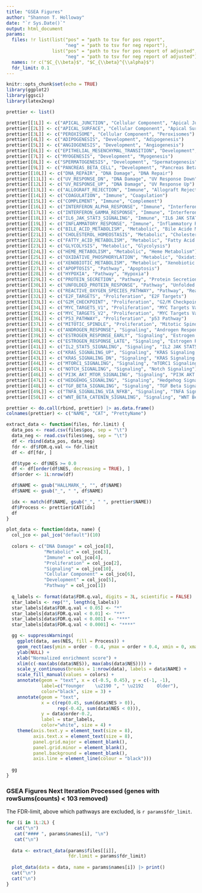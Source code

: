 ```yaml
---
title: "GSEA Figures"
author: "Shannon T. Holloway"
date: "`r Sys.Date()`"
output: html_document
params:
  files: !r list(list("pos" = "path to tsv for pos report",
                      "neg" = "path to tsv for neg report"),
                 list("pos" = "path to tsv for pos report of adjusted",
                      "neg" = "path to tsv for neg report of adjusted"))
  names: !r c("$C_{\\beta}$", "$C_{\\beta}^{\\alpha}$")
  fdr_limit: 0.1
---
```


```r
knitr::opts_chunk$set(echo = TRUE)
library(ggplot2)
library(ggsci)
library(latex2exp)
```

```r
prettier <- list()

prettier[[1L]] <- c("APICAL_JUNCTION", "Cellular Component", "Apical Junction")
prettier[[2L]] <- c("APICAL_SURFACE", "Cellular Component", "Apical Surface")
prettier[[3L]] <- c("PEROXISOME", "Cellular Component", "Peroxisomes")
prettier[[4L]] <- c("ADIPOGENESIS", "Development", "Adipogenesis")
prettier[[5L]] <- c("ANGIOGENESIS", "Development", "Angiogenesis")
prettier[[6L]] <- c("EPITHELIAL_MESENCHYMAL_TRANSITION", "Development", "Epithelial Mesenchymal Transition")
prettier[[7L]] <- c("MYOGENESIS", "Development", "Myogenesis")
prettier[[8L]] <- c("SPERMATOGENESIS", "Development", "Spermatogenesis")
prettier[[9L]] <- c("PANCREAS_BETA_CELL", "Development", "Pancreas Beta Cell")
prettier[[10L]] <- c("DNA_REPAIR", "DNA Damage", "DNA Repair")
prettier[[11L]] <- c("UV_RESPONSE_DN", "DNA Damage", "UV Response Down")
prettier[[12L]] <- c("UV_RESPONSE_UP", "DNA Damage", "UV Response Up")
prettier[[13L]] <- c("ALLOGRAFT_REJECTION", "Immune", "Allograft Rejection")
prettier[[14L]] <- c("COAGULATION", "Immune", "Coagulation")
prettier[[15L]] <- c("COMPLEMENT", "Immune", "Complement")
prettier[[16L]] <- c("INTERFERON_ALPHA_RESPONSE", "Immune", "Interferon Alpha Response")
prettier[[17L]] <- c("INTERFERON_GAMMA_RESPONSE", "Immune", "Interferon Gamma Response")
prettier[[18L]] <- c("IL6_JAK_STAT3_SIGNALING", "Immune", "IL6 JAK STAT3 signaling")
prettier[[19L]] <- c("INFLAMMATORY_RESPONSE", "Immune", "Inflammatory Response")
prettier[[20L]] <- c("BILE_ACID_METABOLISM", "Metabolic", "Bile Acide Metabolism")
prettier[[21L]] <- c("CHOLESTEROL_HOMEOSTASIS", "Metabolic", "Cholesterol Homeostasis")
prettier[[22L]] <- c("FATTY_ACID_METABOLISM", "Metabolic", "Fatty Acid Metabolism")
prettier[[23L]] <- c("GLYCOLYSIS", "Metabolic", "Glycolysis")
prettier[[24L]] <- c("HEME_METABOLISM", "Metabolic", "Heme Metabolism")
prettier[[25L]] <- c("OXIDATIVE_PHOSPHORYLATION", "Metabolic", "Oxidative Phosphorylation")
prettier[[26L]] <- c("XENOBIOTIC_METABOLISM", "Metabolic", "Xenobiotic Metabolism")
prettier[[27L]] <- c("APOPTOSIS", "Pathway", "Apoptosis")
prettier[[28L]] <- c("HYPOXIA", "Pathway", "Hypoxia")
prettier[[29L]] <- c("PROTEIN_SECRETION", "Pathway", "Protein Secretion")
prettier[[30L]] <- c("UNFOLDED_PROTEIN_RESPONSE", "Pathway", "Unfolded Protein Response")
prettier[[31L]] <- c("REACTIVE_OXYGEN_SPECIES_PATHWAY", "Pathway", "Reactive Oxygen Species Pathway")
prettier[[32L]] <- c("E2F_TARGETS", "Proliferation", "E2F Targets")
prettier[[33L]] <- c("G2M_CHECKPOINT", "Proliferation", "G2/M Checkpoint")
prettier[[34L]] <- c("MYC_TARGETS_V1", "Proliferation", "MYC Targets Variant 1")
prettier[[35L]] <- c("MYC_TARGETS_V2", "Proliferation", "MYC Targets Variant 2")
prettier[[36L]] <- c("P53_PATHWAY", "Proliferation", "p53 Pathway")
prettier[[37L]] <- c("MITOTIC_SPINDLE", "Proliferation", "Mitotic Spindle")
prettier[[38L]] <- c("ANDROGEN_RESPONSE", "Signaling", "Androgen Response")
prettier[[39L]] <- c("ESTROGEN_RESPONSE_EARLY", "Signaling", "Estrogen Response Early")
prettier[[40L]] <- c("ESTROGEN_RESPONSE_LATE", "Signaling", "Estrogen Response Late")
prettier[[41L]] <- c("IL2_STAT5_SIGNALING", "Signaling", "IL2 JAK STAT5 Signaling")
prettier[[42L]] <- c("KRAS_SIGNALING_UP", "Signaling", "KRAS Signaling Up")
prettier[[43L]] <- c("KRAS_SIGNALING_DN", "Signaling", "KRAS Signaling Down")
prettier[[44L]] <- c("MTORC1_SIGNALING", "Signaling", "mTORC1 Signaling")
prettier[[45L]] <- c("NOTCH_SIGNALING", "Signaling", "Notch Signaling")
prettier[[46L]] <- c("PI3K_AKT_MTOR_SIGNALING", "Signaling", "PI3K AKT mTOR Signaling")
prettier[[47L]] <- c("HEDGEHOG_SIGNALING", "Signaling", "Hedgehog Signaling")
prettier[[48L]] <- c("TGF_BETA_SIGNALING", "Signaling", "TGF Beta Signaling")
prettier[[49L]] <- c("TNFA_SIGNALING_VIA_NFKB", "Signaling", "TNFA Signaling via NFkB")
prettier[[50L]] <- c("WNT_BETA_CATENIN_SIGNALING", "Signaling", "WNT Beta Catenin Signaling")

prettier <- do.call(rbind, prettier) |> as.data.frame()
colnames(prettier) <- c("NAME", "CAT", "PrettyName")
```

```r
extract_data <- function(files, fdr.limit) {
  data_pos <- read.csv(files$pos, sep = "\t")
  data_neg <- read.csv(files$neg, sep = "\t")
  df <- rbind(data_pos, data_neg)
  fdr <- df$FDR.q.val <= fdr.limit
  df <- df[fdr, ]

  df$type <- df$NES >= 0.0
  df <- df[order(df$NES, decreasing = TRUE), ]
  df$order <- 1L:nrow(df)

  df$NAME <- gsub("HALLMARK_", "", df$NAME)
  df$NAME <- gsub("_", " ", df$NAME)

  idx <- match(df$NAME, gsub("_", " ", prettier$NAME))
  df$Process <- prettier$CAT[idx]
  df
}
```

```r
plot_data <- function(data, name) {
  col_jco <- pal_jco("default")(10)
  
  colors <- c("DNA Damage" = col_jco[8], 
              "Metabolic" = col_jco[3], 
              "Immune" = col_jco[4], 
              "Proliferation" = col_jco[2], 
              "Signaling" = col_jco[10], 
              "Cellular Component" = col_jco[6], 
              "Development" = col_jco[5], 
              "Pathway" = col_jco[1])
  
  q_labels <- format(data$FDR.q.val, digits = 3L, scientific = FALSE)
  star_labels <- rep("", length(q_labels))
  star_labels[data$FDR.q.val < 0.05] <- "*"
  star_labels[data$FDR.q.val < 0.01] <- "**"
  star_labels[data$FDR.q.val < 0.001] <- "***"
  star_labels[data$FDR.q.val < 0.0001] <- "****"

  gg <- suppressWarnings(
    ggplot(data, aes(NES, fill = Process)) +
    geom_rect(aes(ymin = order - 0.4, ymax = order + 0.4, xmin = 0, xmax = NES)) +
    ylab(NULL) +
    xlab("Normalized enrichment score") +
    xlim(c(-max(abs(data$NES)), max(abs(data$NES)))) +
    scale_y_continuous(breaks = 1:nrow(data), labels = data$NAME) + 
    scale_fill_manual(values = colors) +
    annotate(geom = "text", x = c(-0.5, 0.45), y = c(-1, -1), 
             label=c("Younger    \u2190 ", " \u2192     Older"),
             color="black", size = 3) +
    annotate(geom = "text", 
             x = c(rep(0.45, sum(data$NES > 0)),
                   rep(-0.42, sum(data$NES < 0))), 
             y = data$order-0.2, 
             label = star_labels,
             color="white", size = 4) +
    theme(axis.text.y = element_text(size = 8), 
          axis.text.x = element_text(size = 8), 
          panel.grid.major = element_blank(), 
          panel.grid.minor = element_blank(),
          panel.background = element_blank(), 
          axis.line = element_line(colour = "black")))
  
  gg
}
```

### GSEA Figures Next Iteration Processed (genes with rowSums(counts) < 103 removed) {.tabset}

The FDR-limit, above which pathways are excluded, is `r params$fdr_limit`.

```r
for (i in 1L:2L) {
   cat("\n")
   cat("#### ", params$names[i], "\n")
   cat("\n")
   
  data <- extract_data(params$files[[i]],
                       fdr.limit = params$fdr_limit)
  
  plot_data(data = data, name = params$names[i]) |> print()
  cat("\n")
  cat("\n")
}
```
